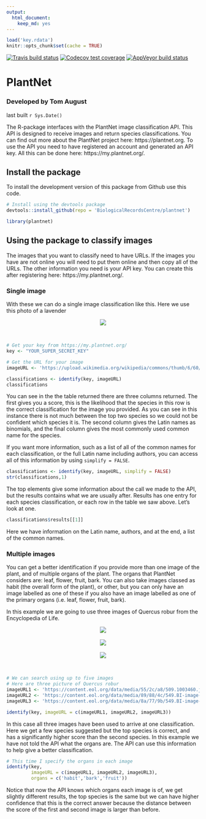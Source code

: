 ```yaml
---
output: 
  html_document: 
    keep_md: yes
---
```



```r
load('key.rdata')
knitr::opts_chunk$set(cache = TRUE)
```

  <!-- badges: start -->
  [![Travis build status](https://travis-ci.org/BiologicalRecordsCentre/plantnet.svg?branch=master)](https://travis-ci.org/BiologicalRecordsCentre/plantnet)
  [![Codecov test coverage](https://codecov.io/gh/BiologicalRecordsCentre/plantnet/branch/master/graph/badge.svg)](https://codecov.io/gh/BiologicalRecordsCentre/plantnet?branch=master)
  [![AppVeyor build status](https://ci.appveyor.com/api/projects/status/github/BiologicalRecordsCentre/plantnet?branch=master&svg=true)](https://ci.appveyor.com/project/BiologicalRecordsCentre/plantnet)
  <!-- badges: end -->

# PlantNet

### Developed by Tom August
last built `r Sys.Date()`

The R-package interfaces with the PlantNet image classification API. This API is designed to receive images and return species classifications. You can find out more about the PlantNet project here: https://plantnet.org. To use the API you need to have registered an account and generated an API key. All this can be done here: https://my.plantnet.org/.

## Install the package

To install the development version of this package from Github use this code.

```r
# Install using the devtools package
devtools::install_github(repo = 'BiologicalRecordsCentre/plantnet')
```
```r
library(plantnet)
```

## Using the package to classify images

The images that you want to classify need to have URLs. If the images you have are not online you will need to put them online and then copy all of the URLs. The other information you need is your API key. You can create this after registering here:  https://my.plantnet.org/.

### Single image

With these we can do a single image classification like this. Here we use this photo of a lavender
 
<center><img style="max-width: 450px" src="https://upload.wikimedia.org/wikipedia/commons/thumb/6/60/Single_lavendar_flower02.jpg/800px-Single_lavendar_flower02.jpg"></center>
<br> 
```r
# Get your key from https://my.plantnet.org/
key <- "YOUR_SUPER_SECRET_KEY"
```
```r
# Get the URL for your image
imageURL <- 'https://upload.wikimedia.org/wikipedia/commons/thumb/6/60/Single_lavendar_flower02.jpg/800px-Single_lavendar_flower02.jpg'
```
```r
classifications <- identify(key, imageURL)
classifications
```

You can see in the the table returned there are three columns returned. The first gives you a score, this is the likelihood that the species in this row is the correct classification for the image you provided. As you can see in this instance there is not much between the top two species so we could not be confident which species it is. The second column gives the Latin names as binomials, and the final column gives the most commonly used common name for the species.

If you want more information, such as a list of all of the common names for each classification, or the full Latin name including authors, you can access all of this information by using `simplify = FALSE`.

```r
classifications <- identify(key, imageURL, simplify = FALSE)
str(classifications,1)
```

The top elements give some information about the call we made to the API, but the results contains what we are usually after. Results has one entry for each species classification, or each row in the table we saw above. Let's look at one.

```r
classifications$results[[1]]
```

Here we have information on the Latin name, authors, and at the end, a list of the common names.

### Multiple images

You can get a better identification if you provide more than one image of the plant, and of multiple organs of the plant. The organs that PlantNet considers are: leaf, flower, fruit, bark. You can also take images classed as habit (the overall form of the plant), or other, but you can only have an image labelled as one of these if you also have an image labelled as one of the primary organs (i.e. leaf, flower, fruit, bark).

In this example we are going to use three images of Quercus robur from the Encyclopedia of Life.

<center><img style="max-width: 450px" src="https://content.eol.org/data/media/55/2c/a8/509.1003460.jpg"></center>
<br> 
<center><img style="max-width: 450px" src="https://content.eol.org/data/media/89/88/4c/549.BI-image-16054.jpg"></center>
<br> 
<center><img style="max-width: 450px" src="https://content.eol.org/data/media/8a/77/9b/549.BI-image-76488.jpg"></center>
<br> 
```r
# We can search using up to five images
# Here are three picture of Quercus robur
imageURL1 <- 'https://content.eol.org/data/media/55/2c/a8/509.1003460.jpg'
imageURL2 <- 'https://content.eol.org/data/media/89/88/4c/549.BI-image-16054.jpg'
imageURL3 <- 'https://content.eol.org/data/media/8a/77/9b/549.BI-image-76488.jpg'

identify(key, imageURL = c(imageURL1, imageURL2, imageURL3))
```
In this case all three images have been used to arrive at one classification. Here we get a few species suggested but the top species is correct, and has a significantly higher score than the second species. In this example we have not told the API what the organs are. The API can use this information to help give a better classification.

```r
# This time I specify the organs in each image
identify(key,
         imageURL = c(imageURL1, imageURL2, imageURL3),
         organs = c('habit','bark','fruit'))
```

Notice that now the API knows which organs each image is of, we get slightly different results, the top species is the same but we can have higher confidence that this is the correct answer because the distance between the score of the first and second image is larger than before.
